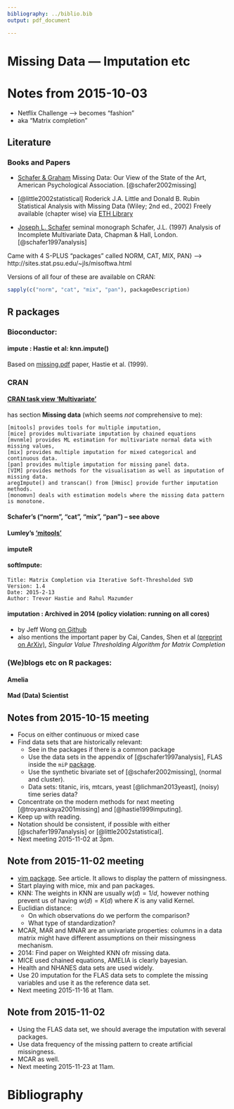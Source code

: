 ```yaml
---
bibliography: ../biblio.bib
output: pdf_document

---
```



# Missing Data --- Imputation etc

# Notes from 2015-10-03

- Netflix Challenge --> becomes "fashion"
- aka "Matrix completion"

## Literature

### Books and Papers

- [Schafer & Graham](http://www.nyu.edu/classes/shrout/G89-2247/Schafer&Graham2002.pdf)
  Missing Data: Our View of the State of the Art, American Psychological
  Association. [@schafer2002missing]

- [@little2002statistical] Roderick J.A. Little and Donald B. Rubin
  Statistical Analysis with Missing Data  (Wiley; 2nd ed., 2002)
  Freely available (chapter wise) via [ETH Library](http://www.library.ethz.ch/primo_library/libweb/action/search.do?cs=frb&ct=frb&frbg=123779766&fctN=facet_frbrgroupid&fctV=123779766&doc=ebi01_prod010259824&lastPag=&lastPagIndx=1&rfnGrp=frbr&frbrSrt=date&dscnt=0&vl%28611274651UI1%29=all_items&vl%28134576197UI0%29=any&frbg=&scp.scps=scope%3A%28ELENDING%29%2Cscope%3A%28%22ARCHIVDATENBANK%22%29%2Cscope%3A%28data_archive%29%2Cscope%3A%28ebi01_prod%29%2Cscope%3A%28EPICS%29%2Cscope%3A%28replay%29%2Cscope%3A%28retroseals%29%2Cscope%3A%28cmistar%29&tab=default_tab&dstmp=1442558558993&srt=rank&ct=search&mode=Basic&&dum=true&indx=1&tb=t&vl%281UIStartWith0%29=contains&vl%28freeText0%29=Little%20Rubin%20%22missing%20data%22&vid=DADS&fn=search)

- [Joseph L. Schafer](http://sites.stat.psu.edu/~jls/) seminal monograph
  Schafer, J.L. (1997) Analysis of Incomplete Multivariate Data, Chapman &
  Hall, London. [@schafer1997analysis]

  
 Came with 4 S-PLUS "packages" called  NORM, CAT, MIX, PAN}
 --> http://sites.stat.psu.edu/~jls/misoftwa.html

 Versions of all four of these are available on CRAN:
```r
sapply(c("norm", "cat", "mix", "pan"), packageDescription)
```

## R packages

### Bioconductor:
#### impute : Hastie et al:  knn.impute()
Based on [missing.pdf](file:///u/maechler/save/papers/Hastie-etc/imputing-missing_1999.pdf)
paper, Hastie et al. (1999).

### CRAN

#### [CRAN task view 'Multivariate'](https://cran.ch.r-project.org/web/views/Multivariate.html)
  has section __Missing data__  (which seems *not* comprehensive to me):

	[mitools] provides tools for multiple imputation,
	[mice] provides multivariate imputation by chained equations
	[mvnmle] provides ML estimation for multivariate normal data with missing values,
	[mix] provides multiple imputation for mixed categorical and continuous data.
	[pan] provides multiple imputation for missing panel data.
	[VIM] provides methods for the visualisation as well as imputation of missing data.
	aregImpute() and transcan() from [Hmisc] provide further imputation methods.
	[monomvn] deals with estimation models where the missing data pattern is monotone.

#### Schafer's  ("norm", "cat", "mix", "pan") -- see above

#### Lumley's ['mitools'](https://cran.ch.r-project.org/web/package=mitools)


#### imputeR

#### softImpute:
	Title: Matrix Completion via Iterative Soft-Thresholded SVD
	Version: 1.4
	Date: 2015-2-13
	Author: Trevor Hastie and Rahul Mazumder



#### imputation : Archived in 2014 (policy violation: running on all cores)
- by Jeff Wong  [on Github](https://github.com/jeffwong/imputation)
- also mentions the important paper by Cai, Candes, Shen et al
	 [(preprint on ArXiv)](http://arxiv.org/format/0810.3286v1),
	 _Singular Value Thresholding Algorithm for Matrix Completion_

### (We)blogs etc on R packages:

#### Amelia

#### Mad (Data) Scientist

## Notes from 2015-10-15 meeting

- Focus on either continuous or mixed case
- Find data sets that are historically relevant:
    * See in the packages if there is a common package
    * Use the data sets in the appendix of [@schafer1997analysis], FLAS inside
      the `miP`
      [package](http://finzi.psych.upenn.edu/library/miP/html/FLAS.html).
    * Use the synthetic bivariate set of [@schafer2002missing], (normal and
      cluster).
    * Data sets: titanic, iris, mtcars, yeast [@lichman2013yeast], (noisy) time
      series data?      
- Concentrate on the modern methods for next meeting [@troyanskaya2001missing]
  and [@hastie1999imputing].
- Keep up with reading.
- Notation should be consistent, if possible with either [@schafer1997analysis]
  or [@little2002statistical].
- Next meeting 2015-11-02 at 3pm.

## Note from 2015-11-02 meeting


- [vim package](https://cran.r-project.org/src/contrib/Archive/miP/). See
  article. It allows to display the pattern of missingness.
- Start playing with mice, mix and pan packages.
- KNN: The weights in KNN are usually $w(d) = 1/d$, however nothing prevent us
  of having $w(d) = K(d)$ where $K$ is any valid Kernel.
- Euclidian distance:
    + On which observations do we perform the comparison?
    + What type of standardization?
- MCAR, MAR and MNAR are an univariate properties: columns in a data matrix
  might have different assumptions on their missingness mechanism.
- 2014: Find paper on Weighted KNN ofr missing data.
- MICE used chained equations, AMELIA is clearly bayesian.
- Health and NHANES data sets are used widely.
- Use 20 imputation for the FLAS data sets to complete the missing variables
  and use it as the reference data set.
- Next meeting 2015-11-16 at 11am.

## Note from 2015-11-02

- Using the FLAS data set, we should average the imputation with several
  packages.
- Use data frequency of the missing pattern to create artificial missingness.
- MCAR as well.
- Next meeting 2015-11-23 at 11am.

# Bibliography

[//]: Definitions of References --- all this is **not** visible on final doc!

[mitools]: https://cran.ch.r-project.org/package=mitools
[mice]: https://cran.ch.r-project.org/package=mice
[mvnlme]: https://cran.ch.r-project.org/package=mvnlme
[mix]: https://cran.ch.r-project.org/package=mix
[pan]: https://cran.ch.r-project.org/package=pan
[VIM]: https://cran.ch.r-project.org/package=VIM
[Hmisc]: https://cran.ch.r-project.org/package=Hmisc
[monomvn]: https://cran.ch.r-project.org/package=monomvn

